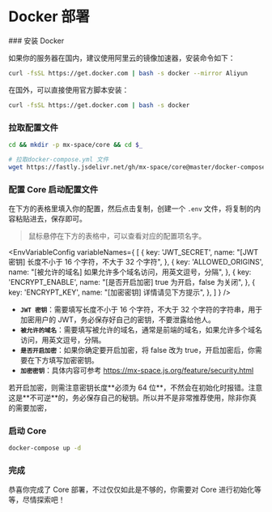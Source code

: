 # Docker 部署



<Steps>
### 安装 Docker

如果你的服务器在国内，建议使用阿里云的镜像加速器，安装命令如下：

```bash
curl -fsSL https://get.docker.com | bash -s docker --mirror Aliyun
```
在国外，可以直接使用官方脚本安装：

```bash
curl -fsSL https://get.docker.com | bash -s docker
```
### 拉取配置文件

```bash
cd && mkdir -p mx-space/core && cd $_

# 拉取docker-compose.yml 文件
wget https://fastly.jsdelivr.net/gh/mx-space/core@master/docker-compose.yml
```

### 配置 Core 启动配置文件

在下方的表格里填入你的配置，然后点击复制，创建一个 `.env` 文件，将复制的内容粘贴进去，保存即可。

> 鼠标悬停在下方的表格中，可以查看对应的配置项名字。


<EnvVariableConfig 
  variableNames={
    [
      {
        key: 'JWT_SECRET',
        name: "[JWT 密钥] 长度不小于 16 个字符，不大于 32 个字符",
      }, 
      {
        key: 'ALLOWED_ORIGINS',
        name: "[被允许的域名] 如果允许多个域名访问，用英文逗号，分隔",
      }, 
      {
        key: 'ENCRYPT_ENABLE',
        name: "[是否开启加密] true 为开启，false 为关闭",
      }, 
      {
        key: 'ENCRYPT_KEY',
        name: "[加密密钥] 详情请见下方提示",
      },
    ]
  }
/>

- **`JWT 密钥`**：需要填写长度不小于 16 个字符，不大于 32 个字符的字符串，用于加密用户的 JWT，务必保存好自己的密钥，不要泄露给他人。
- **`被允许的域名`**：需要填写被允许的域名，通常是前端的域名，如果允许多个域名访问，用英文逗号，分隔。
- **`是否开启加密`**：如果你确定要开启加密，将 false 改为 true，开启加密后，你需要在下方填写加密密钥。
- **`加密密钥`**：具体内容可参考 https://mx-space.js.org/feature/security.html

<Callout type="warning">
若开启加密，则需注意密钥长度**必须为 64 位**，不然会在初始化时报错。注意这是**不可逆**的，务必保存自己的秘钥。所以并不是非常推荐使用，除非你真的需要加密，
</Callout>

### 启动 Core

```bash
docker-compose up -d
```

### 完成

恭喜你完成了 Core 部署，不过仅仅如此是不够的，你需要对 Core 进行初始化等等，尽情探索吧！

</Steps>






